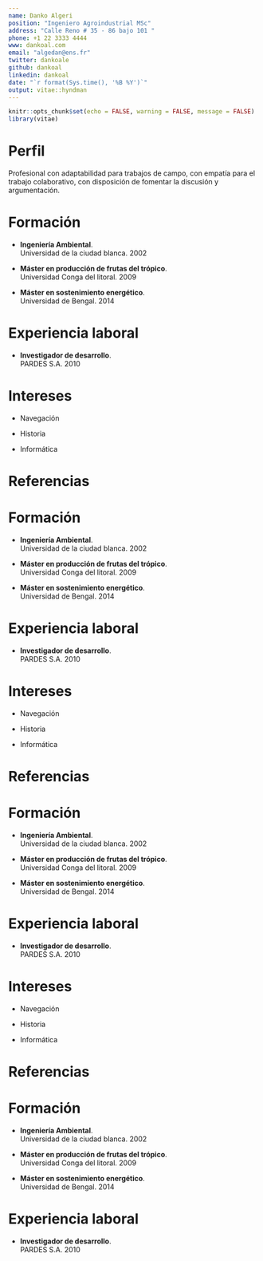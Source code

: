 ```yaml
---
name: Danko Algeri
position: "Ingeniero Agroindustrial MSc"
address: "Calle Reno # 35 - 86 bajo 101 "
phone: +1 22 3333 4444
www: dankoal.com
email: "algedan@ens.fr"
twitter: dankoale
github: dankoal
linkedin: dankoal
date: "`r format(Sys.time(), '%B %Y')`"
output: vitae::hyndman
---
```


```r
knitr::opts_chunk$set(echo = FALSE, warning = FALSE, message = FALSE)
library(vitae)
```

# Perfil

Profesional con adaptabilidad para trabajos de campo, con empatía para el trabajo colaborativo, con disposición de fomentar la discusión y argumentación.


# Formación

 * **Ingeniería Ambiental**.  
 Universidad de la ciudad blanca. 2002
 
 
 * **Máster en producción de frutas del trópico**.  
 Universidad Conga del litoral. 2009
 
 * **Máster en  sostenimiento energético**.  
 Universidad de Bengal. 2014
 
# Experiencia laboral

* **Investigador de desarrollo**.  
PARDES S.A. 2010


# Intereses

* Navegación

* Historia

* Informática


# Referencias




# Formación

 * **Ingeniería Ambiental**.  
 Universidad de la ciudad blanca. 2002
 
 
 * **Máster en producción de frutas del trópico**.  
 Universidad Conga del litoral. 2009
 
 * **Máster en  sostenimiento energético**.  
 Universidad de Bengal. 2014
 
# Experiencia laboral

* **Investigador de desarrollo**.  
PARDES S.A. 2010


# Intereses

* Navegación

* Historia

* Informática


# Referencias




# Formación

 * **Ingeniería Ambiental**.  
 Universidad de la ciudad blanca. 2002
 
 
 * **Máster en producción de frutas del trópico**.  
 Universidad Conga del litoral. 2009
 
 * **Máster en  sostenimiento energético**.  
 Universidad de Bengal. 2014
 
# Experiencia laboral

* **Investigador de desarrollo**.  
PARDES S.A. 2010


# Intereses

* Navegación

* Historia

* Informática


# Referencias


# Formación

 * **Ingeniería Ambiental**.  
 Universidad de la ciudad blanca. 2002
 
 
 * **Máster en producción de frutas del trópico**.  
 Universidad Conga del litoral. 2009
 
 * **Máster en  sostenimiento energético**.  
 Universidad de Bengal. 2014
 
# Experiencia laboral

* **Investigador de desarrollo**.  
PARDES S.A. 2010
